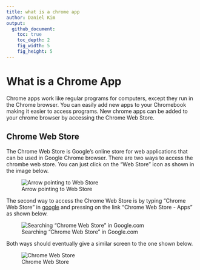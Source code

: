 ```yaml
---
title: what is a chrome app
author: Daniel Kim
output:
  github_document:
    toc: true
    toc_depth: 2
    fig_width: 5
    fig_height: 5
---
```


# What is a Chrome App

Chrome apps work like regular programs for computers, except they run in the Chrome browser. You can easily add new apps to your Chromebook making it easier to access programs. New chrome apps can be added to your chrome browser by accessing the Chrome Web Store.

## Chrome Web Store

The Chrome Web Store is Google's online store for web applications that can be used in Google Chrome browser. There are two ways to access the chrombe web store. You can just click on the "Web Store" icon as shown in the image below.

![Arrow pointing to Web Store](https://user-images.githubusercontent.com/19320775/26955779-043712b4-4c87-11e7-9bf0-0b5a2b9e752c.png)

The second way to access the Chrome Web Store is by typing "Chrome Web Store" in [google](https://www.google.com/) and pressing on the link "Chrome Web Store - Apps" as shown below.

![Searching "Chrome Web Store" in Google.com](https://user-images.githubusercontent.com/19320775/26956472-eea2d528-4c8b-11e7-86b8-161f34269ccf.png)

Both ways should eventually give a similar screen to the one shown below.

![Chrome Web Store](https://user-images.githubusercontent.com/19320775/26956578-c51d655a-4c8c-11e7-87b9-ba8fb4cd675f.png)

